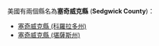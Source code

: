美國有兩個縣名為'''塞奇威克縣''' ('''Sedgwick County''')：
* [[塞奇威克縣_(科羅拉多州)|塞奇威克縣 (科羅拉多州)]]
* [[塞奇威克縣_(堪薩斯州)|塞奇威克縣 (堪薩斯州)]]
{{disambig|S塞奇威克縣|Cat=五字县名消歧义}}